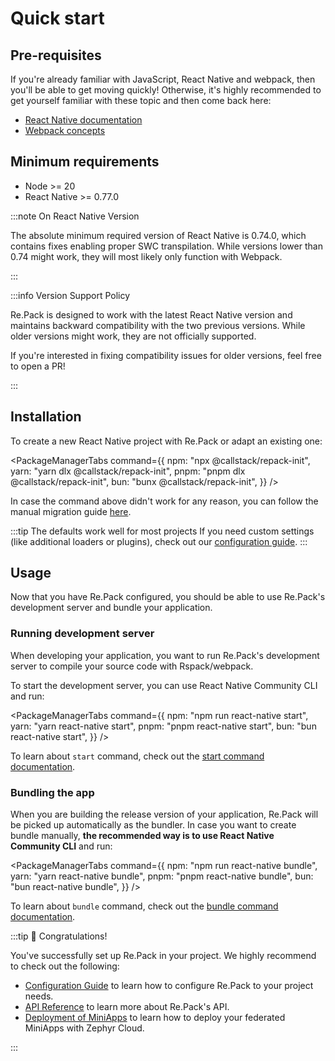 
# Quick start

## Pre-requisites

If you're already familiar with JavaScript, React Native and webpack, then you'll be able to get moving quickly! Otherwise, it's highly recommended to get yourself familiar with these topic and then come back here:

- [React Native documentation](https://reactnative.dev/)
- [Webpack concepts](https://webpack.js.org/concepts/)

## Minimum requirements

- Node >= 20
- React Native >= 0.77.0

:::note On React Native Version

The absolute minimum required version of React Native is 0.74.0, which contains fixes enabling proper SWC transpilation. While versions lower than 0.74 might work, they will most likely only function with Webpack.

:::

:::info Version Support Policy

Re.Pack is designed to work with the latest React Native version and maintains backward compatibility with the two previous versions. 
While older versions might work, they are not officially supported. 

If you're interested in fixing compatibility issues for older versions, feel free to open a PR!

:::



## Installation

To create a new React Native project with Re.Pack or adapt an existing one:

<PackageManagerTabs command={{
  npm: "npx @callstack/repack-init",
  yarn: "yarn dlx @callstack/repack-init",
  pnpm: "pnpm dlx @callstack/repack-init",
  bun: "bunx @callstack/repack-init",
}} />

In case the command above didn't work for any reason, you can follow the manual migration guide [here](/docs/migration-guides/metro).

:::tip The defaults work well for most projects
If you need custom settings (like additional loaders or plugins), check out our [configuration guide](/docs/guides/configuration).
:::

## Usage

Now that you have Re.Pack configured, you should be able to use Re.Pack's development server and bundle your application.

### Running development server

When developing your application, you want to run Re.Pack's development server to compile your source code with Rspack/webpack.

To start the development server, you can use React Native Community CLI and run:

<PackageManagerTabs command={{
  npm: "npm run react-native start",
  yarn: "yarn react-native start",
  pnpm: "pnpm react-native start",
  bun: "bun react-native start",
}} />

To learn about `start` command, check out the [start command documentation](/api/cli/start.mdx).

### Bundling the app

When you are building the release version of your application, Re.Pack will be picked up automatically as the bundler. In case you want to create bundle manually, **the recommended way is to use React Native Community CLI** and run:

<PackageManagerTabs command={{
  npm: "npm run react-native bundle",
  yarn: "yarn react-native bundle",
  pnpm: "pnpm react-native bundle",
  bun: "bun react-native bundle",
}} />

To learn about `bundle` command, check out the [bundle command documentation](/api/cli/bundle.mdx).

:::tip 🎉 Congratulations!

You've successfully set up Re.Pack in your project. We highly recommend to check out the following:

- [Configuration Guide](/docs/guides/configuration) to learn how to configure Re.Pack to your project needs.
- [API Reference](/api/) to learn more about Re.Pack's API.
- [Deployment of MiniApps](/docs/guides/deploy) to learn how to deploy your federated MiniApps with Zephyr Cloud.

:::
